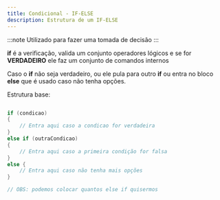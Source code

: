 ```yaml
---
title: Condicional - IF-ELSE
description: Estrutura de um IF-ELSE
---
```


:::note
Utilizado para fazer uma tomada de decisão
:::

__if__ é a verificação, valida um conjunto operadores lógicos e se for **VERDADEIRO** ele faz um conjunto de comandos internos

Caso o __if__ não seja verdadeiro, ou ele pula para outro __if__ ou entra no bloco __else__ que é usado caso não tenha opções.

Estrutura base:

```csharp

if (condicao) 
{
    // Entra aqui caso a condicao for verdadeira
}
else if (outraCondicao)
{
    // Entra aqui caso a primeira condição for falsa
}
else {
    // Entra aqui caso não tenha mais opções
}

// OBS: podemos colocar quantos else if quisermos

```

